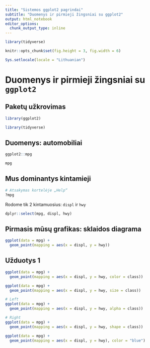 ```yaml
---
title: "Sistemos ggplot2 pagrindai"
subtitle: "Duomenys ir pirmieji žingsniai su ggplot2"
output: html_notebook
editor_options: 
  chunk_output_type: inline
---
```



```r
library(tidyverse)

knitr::opts_chunk$set(fig.height = 3, fig.width = 6)

Sys.setlocale(locale = "Lithuanian")
```

Duomenys ir pirmieji žingsniai su `ggplot2`
============================================================================= 

Paketų užkrovimas
----------------------------------------------------------------------------- 
```r
library(ggplot2)
```

```r
library(tidyverse)
```

Duomenys: automobiliai
----------------------------------------------------------------------------- 
```r
ggplot2::mpg
```

```r
mpg
```

Mus dominantys kintamieji
----------------------------------------------------------------------------- 

```r
# Atsakymas kortelėje „Help“
?mpg
```

Rodome tik 2 kintamuosius: `displ` ir `hwy`
```r
dplyr::select(mpg, displ, hwy)
```

Pirmasis mūsų grafikas: sklaidos diagrama
----------------------------------------------------------------------------- 
```r
ggplot(data = mpg) + 
  geom_point(mapping = aes(x = displ, y = hwy))
```


Užduotys 1
----------------------------------------------------------------------------- 

```r

ggplot(data = mpg) + 
  geom_point(mapping = aes(x = displ, y = hwy, color = class))

``` 

```r

ggplot(data = mpg) + 
  geom_point(mapping = aes(x = displ, y = hwy, size = class))

``` 

```r
# Left
ggplot(data = mpg) + 
  geom_point(mapping = aes(x = displ, y = hwy, alpha = class))
``` 

```r
# Right
ggplot(data = mpg) + 
  geom_point(mapping = aes(x = displ, y = hwy, shape = class))
```


```r
ggplot(data = mpg) + 
  geom_point(mapping = aes(x = displ, y = hwy), color = "blue")
```

